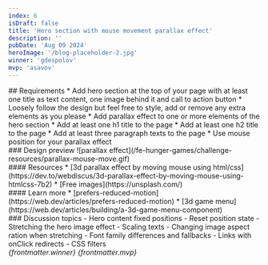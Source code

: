```yaml
---
index: 6
isDraft: false
title: 'Hero section with mouse movement parallax effect'
description: ''
pubDate: 'Aug 09 2024'
heroImage: '/blog-placeholder-2.jpg'
winner: 'gdespolov'
mvp: 'asavov'
---
```


<Section>
  ## Requirements
  * Add hero section at the top of your page with at least one title as text content, one image behind it and call to action button
  * Loosely follow the design but feel free to style, add or remove any extra elements as you please
  * Add parallax effect to one or more elements of the hero section
  * Add at least one h1 title to the page
  * Add at least one h2 title to the page
  * Add at least three paragraph texts to the page
  * <Special /> Use mouse position for your parallax effect
</Section>

<Section>
  ### Design preview
  ![parallax effect](/fe-hunger-games/challenge-resources/parallax-mouse-move.gif)
</Section>

<Section>
  #### Resources
  * [3d parallax effect by moving mouse using html/css](https://dev.to/webdiscus/3d-parallax-effect-by-moving-mouse-using-htmlcss-7b2)
  * [Free images](https://unsplash.com/)
</Section>

<Section>
  #### Learn more
  * [prefers-reduced-motion](https://web.dev/articles/prefers-reduced-motion)
  * [3d game menu](https://web.dev/articles/building/a-3d-game-menu-component)
</Section>

<Section>
  ### Discussion topics
  - Hero content fixed positions
  - Reset position state
  - Stretching the hero image effect
  - Scaling texts
  - Changing image aspect ration when stretching
  - Font family differences and fallbacks
  - Links with onClick redirects
  - CSS filters
</Section>

<Winner>
  <em>{frontmatter.winner}</em>
</Winner>

<MVP>
  <em>{frontmatter.mvp}</em>
</MVP>
